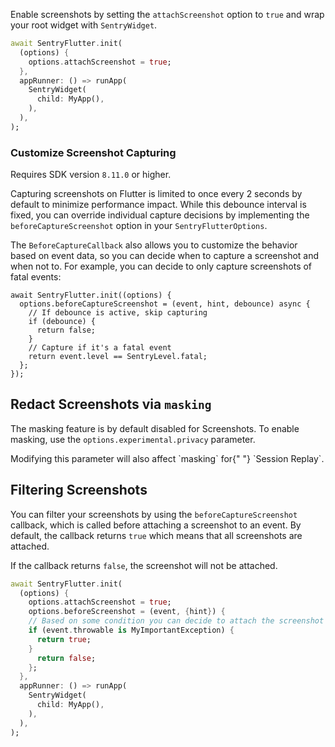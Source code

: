 Enable screenshots by setting the `attachScreenshot` option to `true` and wrap your root widget with `SentryWidget`.

```dart {3, 6-8}
await SentryFlutter.init(
  (options) {
    options.attachScreenshot = true;
  },
  appRunner: () => runApp(
    SentryWidget(
      child: MyApp(),
    ),
  ),
);
```

### Customize Screenshot Capturing

<Note>

Requires SDK version `8.11.0` or higher.

</Note>

Capturing screenshots on Flutter is limited to once every 2 seconds by default to minimize performance impact. While this debounce interval is fixed, you can override individual capture decisions by implementing the `beforeCaptureScreenshot` option in your `SentryFlutterOptions`.

The `BeforeCaptureCallback` also allows you to customize the behavior based on event data, so you can decide when to capture a screenshot and when not to. For example, you can decide to only capture screenshots of fatal events:

```flutter {2-9}
await SentryFlutter.init((options) {
  options.beforeCaptureScreenshot = (event, hint, debounce) async {
    // If debounce is active, skip capturing
    if (debounce) {
      return false;
    }
    // Capture if it's a fatal event
    return event.level == SentryLevel.fatal;
  };
});
```

## Redact Screenshots via `masking`

The masking feature is by default disabled for Screenshots. To enable masking, use the `options.experimental.privacy` parameter.

<Alert level="warning">
  Modifying this parameter will also affect `masking` for{" "}
  <PlatformLink to="/session-replay/">`Session Replay`</PlatformLink>.
</Alert>

<PlatformContent includePath="replay/privacy-configuration" />

## Filtering Screenshots

You can filter your screenshots by using the `beforeCaptureScreenshot` callback, which is called before attaching a screenshot to an event. By default, the callback returns `true` which means that all screenshots are attached.

If the callback returns `false`, the screenshot will not be attached.

```dart {4-10}
await SentryFlutter.init(
  (options) {
    options.attachScreenshot = true;
    options.beforeScreenshot = (event, {hint}) {
    // Based on some condition you can decide to attach the screenshot or drop it
    if (event.throwable is MyImportantException) {
      return true;
    }
      return false;
    };
  },
  appRunner: () => runApp(
    SentryWidget(
      child: MyApp(),
    ),
  ),
);
```
